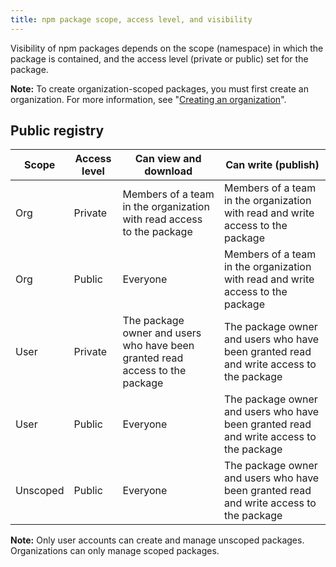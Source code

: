 ```yaml
---
title: npm package scope, access level, and visibility
---
```


Visibility of npm packages depends on the scope (namespace) in which the package is contained, and the access level (private or public) set for the package.

<Note>

**Note:** To create organization-scoped packages, you must first create an organization. For more information, see "[Creating an organization](https://docs.npmjs.com/creating-an-organization)".

</Note>

## Public registry

| Scope | Access level | Can view and download | Can write (publish) |
| --- | --- | --- | --- |
| Org | Private | Members of a team in the organization with read access to the package | Members of a team in the organization with read and write access to the package |
| Org | Public | Everyone | Members of a team in the organization with read and write access to the package |
| User | Private | The package owner and users who have been granted read access to the package | The package owner and users who have been granted read and write access to the package |
| User | Public | Everyone | The package owner and users who have been granted read and write access to the package |
| Unscoped | Public | Everyone | The package owner and users who have been granted read and write access to the package |

<Note>

**Note:** Only user accounts can create and manage unscoped packages. Organizations can only manage scoped packages.

</Note>
